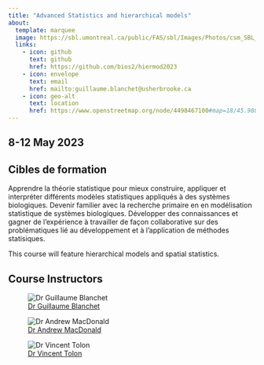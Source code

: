 ```yaml
---
title: "Advanced Statistics and hierarchical models"
about:
  template: marquee
  image: https://sbl.umontreal.ca/public/FAS/sbl/Images/Photos/csm_SBL__1__362e905da7.jpg
  links:
    - icon: github
      text: github
      href: https://github.com/bios2/hiermod2023
    - icon: envelope
      text: email
      href: mailto:guillaume.blanchet@usherbrooke.ca
    - icon: geo-alt
      text: location
      href: https://www.openstreetmap.org/node/4498467100#map=18/45.98824/-74.00468
---
```


## 8-12 May 2023

## Cibles de formation

Apprendre la théorie statistique pour mieux construire, appliquer et interpréter différents modèles statistiques appliqués à des systèmes biologiques. Devenir familier avec la recherche primaire en en modélisation statistique de systèmes biologiques. Développer des connaissances et gagner de l'expérience à travailler de façon collaborative sur des problématiques lié au développement et à l'application de méthodes statisiques.

This course will feature hierarchical models and spatial statistics.

## Course Instructors


::: {layout-ncol=3}
![[Dr Guillaume 
Blanchet](https://www.usherbrooke.ca/biologie/nous-joindre/personnel/corps-professoral/ecologie-terrestre/guillaume-blanchet)](https://www.usherbrooke.ca/biologie/fileadmin/sites/biologie/images/Personnel/Blanchet_Guillaume_resize.jpg)

![[Dr Andrew MacDonald](aammd.github.io)](https://aammd.github.io/for_website.png)

![[Dr Vincent Tolon](https://isara.fr/en/research/research-units/agroecology-environment/vincent-tollon/)](https://isara.fr/wp-content/uploads/2019/07/TOLLON-vincent-agroecologie-environnement-ISARA.jpg)
:::